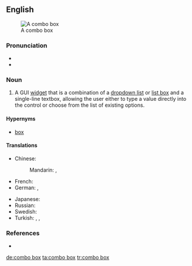 ==English==
[[Image:Combo box example.PNG|thumb|A combo box]]

===Pronunciation===
* {{IPA|[ˈkɒmbəʊ bɒks]|lang=en}}
* {{hyphenation|combo box|lang=en}}

===Noun===
{{en-noun|es}}

# {{lb|en|graphical user interface}} A GUI [[widget]] that is a combination of a [[dropdown list]] or [[list box]] and a single-line textbox, allowing the user either to type a value directly into the control or choose from the list of existing options.

====Hypernyms====
* [[box]]

====Translations====
{{trans-top|GUI widget}}
* Chinese:
*: Mandarin: {{t|cmn|組合框|sc=Hani}}, {{t|cmn|组合框|tr=zǔhé kuāng|sc=Hani}}
* French: {{t|fr|boîte combinée|f}}
* German: {{t+|de|Combobox|f}}, {{t+|de|Kombinationsfeld|n}}
{{trans-mid}}
* Japanese: {{t|ja|コンボボックス|tr=konbobokkusu|sc=Jpan}}
* Russian: {{t|ru|по́ле со спи́ском|n}}
* Swedish: {{t|sv|kombinationsfält|n}}
* Turkish: {{t|tr|bileşik kutu}}, {{t|tr|bileşim kutusu}}, {{t|tr|karma kutu}}
{{trans-bottom}}

===References===
* {{pedia}}

[[de:combo box]]
[[ta:combo box]]
[[tr:combo box]]